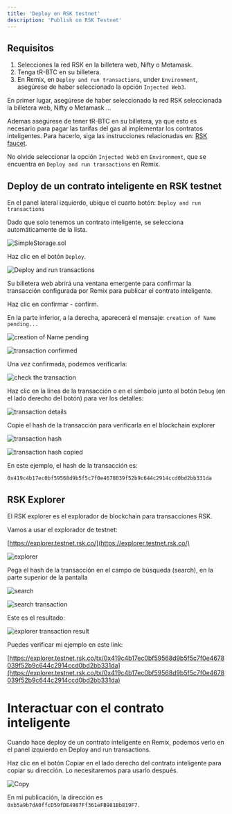 ---
title: 'Deploy en RSK testnet'
description: 'Publish on RSK Testnet'
---

## Requisitos

1. Selecciones la red RSK en la billetera web, Nifty o Metamask.
2. Tenga tR-BTC en su billetera.
3. En Remix, en `Deploy and run transactions`, under `Environment`, asegúrese de haber seleccionado la opción `Injected Web3`.

En primer lugar, asegúrese de haber seleccionado la red RSK seleccionada la billetera web, Nifty o Metamask ...

Ademas asegúrese de tener tR-BTC en su billetera,
ya que esto es necesario para pagar las tarifas del gas al implementar los contratos inteligentes.
Para hacerlo, siga las instrucciones relacionadas en: [RSK faucet](/courses/dev/01/rsk-faucet).

No olvide seleccionar la opción `Injected Web3` en `Environment`, que se encuentra en `Deploy and run transactions` en Remix.

## Deploy de un contrato inteligente en RSK testnet

En el panel lateral izquierdo, ubique el cuarto botón: `Deploy and run transactions` 

Dado que solo tenemos un contrato inteligente, se selecciona automáticamente de la lista.

![SimpleStorage.sol](/images/image-22.png)

Haz clic en el botón `Deploy`.

![Deploy and run transactions](/images/image-05.png)

Su billetera web abrirá una ventana emergente para confirmar la transacción configurada por Remix para publicar el contrato inteligente.

Haz clic en confirmar - confirm.

En la parte inferior, a la derecha, aparecerá el mensaje: `creation of Name pending...`

![creation of Name pending](/images/image-24.png)

![transaction confirmed](/images/image-25.png)

Una vez confirmada, podemos verificarla:

![check the transaction](/images/image-26.png)

Haz clic en la línea de la transacción o en el símbolo junto al botón `Debug` (en el lado derecho del botón) para ver los detalles:

![transaction details](/images/image-27.png)

Copie el hash de la transacción para verificarla en el blockchain explorer

![transaction hash](/images/image-28.png)

![transaction hash copied](/images/image-29.png)

En este ejemplo, el hash de la transacción es:

`0x419c4b17ec0bf59568d9b5f5c7f0e4678039f52b9c644c2914ccd0bd2bb331da`

## RSK Explorer

El RSK explorer es el explorador de blockchain para transacciones RSK.

Vamos a usar el explorador de testnet:

[https://explorer.testnet.rsk.co/](https://explorer.testnet.rsk.co/)

![explorer](/images/image-32.png)

Pega el hash de la transacción en el campo de búsqueda (search), en la parte superior de la pantalla

![search](/images/image-33.png)

![search transaction](/images/image-34.png)

Este es el resultado:

![explorer transaction result](/images/image-35.png)

Puedes verificar mi ejemplo en este link:

[https://explorer.testnet.rsk.co/tx/0x419c4b17ec0bf59568d9b5f5c7f0e4678039f52b9c644c2914ccd0bd2bb331da](https://explorer.testnet.rsk.co/tx/0x419c4b17ec0bf59568d9b5f5c7f0e4678039f52b9c644c2914ccd0bd2bb331da)


# Interactuar con el contrato inteligente

Cuando hace deploy de un contrato inteligente en Remix, 
podemos verlo en el panel izquierdo en Deploy and run transactions.

Haz clic en el botón Copiar en el lado derecho del contrato inteligente para copiar su dirección. 
Lo necesitaremos para usarlo después.

![Copy](/images/image-06.png)

En mi publicación, la dirección es `0xb5a9b7dA0ffcD59fDE4987Ff361eFB981Bb819F7`.

